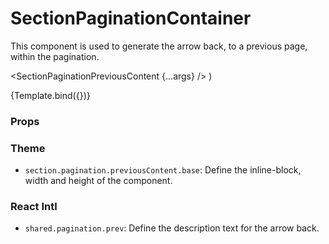 
<Meta
  title="Components/Section/SectionPaginationPreviousContent"
  component={SectionPaginationPreviousContent}
/>

# SectionPaginationContainer

This component is used to generate the arrow back, to a previous page, within the pagination.

  <SectionPaginationPreviousContent {...args} />
)

<Canvas>
  <Story name="Default">{Template.bind({})}</Story>
</Canvas>

### Props

<ArgsTable story="Default" />

### Theme

- `section.pagination.previousContent.base`: Define the inline-block, width and height of the component.

### React Intl

- `shared.pagination.prev`: Define the description text for the arrow back.
